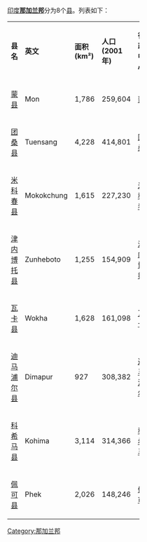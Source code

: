 [[印度|印度]]'''[[那加兰邦|那加兰邦]]'''分为8个[[县|县]]。列表如下：

{| class="wikitable sortable" border=0 cellpadding=1 cellspacing=1 width=60% style="border:1px solid black"
|- bgcolor=#99ccff
| width="20%" | '''县名'''
| width="25%" | '''英文'''
| width="15%" | '''面积 (km²)'''
| width="15%" | '''人口(2001年)'''
| width="25%" | '''行政中心'''
|- bgcolor=#F4F9FF
| [[蒙县_(印度)|蒙县]]  ||  Mon || 1,786  || 259,604  || [[蒙|蒙]]  
|- bgcolor=#F4F9FF
| [[团桑县|团桑县]] ||  Tuensang  ||  4,228  ||  414,801 || [[团桑|团桑]] 
|- bgcolor=#F4F9FF
| [[米科春县|米科春县]] ||  Mokokchung  ||  1,615 ||  227,230 || [[米科春|米科春]] 
|- bgcolor=#F4F9FF
| [[津内博托县|津内博托县]] ||  Zunheboto ||  1,255 || 154,909 || [[津内博托|津内博托]]   
|- bgcolor=#F4F9FF
| [[瓦卡县|瓦卡县]] ||  Wokha || 1,628  ||  161,098 || [[瓦卡|瓦卡]] 
|- bgcolor=#F4F9FF
| [[迪马浦尔县|迪马浦尔县]] ||  Dimapur || 927 || 308,382 || [[迪马浦尔|迪马浦尔]] 
|- bgcolor=#F4F9FF
| [[科希马县|科希马县]] ||  Kohima || 3,114 || 314,366 || [[科希马|科希马]]    
|- bgcolor=#F4F9FF
| [[佩可县|佩可县]] ||  Phek  || 2,026 || 148,246 || [[佩可|佩可]]  
|}



{{印度地方行政区划}}

[[Category:那加兰邦|Category:那加兰邦]]